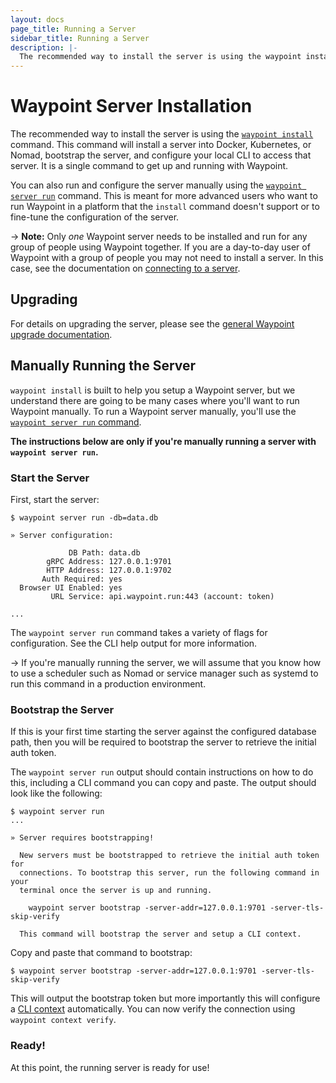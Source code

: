 ```yaml
---
layout: docs
page_title: Running a Server
sidebar_title: Running a Server
description: |-
  The recommended way to install the server is using the waypoint install command. This command will install a server into Docker, Kubernetes, or Nomad, bootstrap the server, and configure your local CLI to access that server. It is a single command to get up and running with Waypoint.
---
```


# Waypoint Server Installation

The recommended way to install the server is using the
[`waypoint install`](/commands/install) command.
This command will install a server into Docker, Kubernetes, or Nomad,
bootstrap the server, and configure your local CLI to access that server.
It is a single command to get up and running with Waypoint.

You can also run and configure the server manually using the
[`waypoint server run`](/commands/server-run) command. This is meant for more advanced
users who want to run Waypoint in a platform that the `install` command doesn't support
or to fine-tune the configuration of the server.

-> **Note:** Only _one_ Waypoint server needs to be installed and run
for any group of people using Waypoint together. If you are a day-to-day
user of Waypoint with a group of people you may not need to install a server.
In this case, see the documentation on
[connecting to a server](/docs/server#connecting).

## Upgrading

For details on upgrading the server, please see the
[general Waypoint upgrade documentation](/docs/upgrading).

## Manually Running the Server

`waypoint install` is built to help you setup a Waypoint server, but
we understand there are going to be many cases where you'll want to run
Waypoint manually. To run a Waypoint server manually, you'll use the
[`waypoint server run` command](/commands/server-run).

**The instructions below are only if you're manually running a server
with `waypoint server run`.**

### Start the Server

First, start the server:

```shell-session
$ waypoint server run -db=data.db

» Server configuration:

             DB Path: data.db
        gRPC Address: 127.0.0.1:9701
        HTTP Address: 127.0.0.1:9702
       Auth Required: yes
  Browser UI Enabled: yes
         URL Service: api.waypoint.run:443 (account: token)

...
```

The `waypoint server run` command takes a variety of flags for configuration.
See the CLI help output for more information.

-> If you're manually running the server, we will assume that you know how
to use a scheduler such as Nomad or service manager such as systemd to
run this command in a production environment.

### Bootstrap the Server

If this is your first time starting the server against the configured
database path, then you will be required to bootstrap the server to
retrieve the initial auth token.

The `waypoint server run` output should contain instructions on how to do
this, including a CLI command you can copy and paste. The output should
look like the following:

```shell-session
$ waypoint server run
...

» Server requires bootstrapping!

  New servers must be bootstrapped to retrieve the initial auth token for
  connections. To bootstrap this server, run the following command in your
  terminal once the server is up and running.

    waypoint server bootstrap -server-addr=127.0.0.1:9701 -server-tls-skip-verify

  This command will bootstrap the server and setup a CLI context.
```

Copy and paste that command to bootstrap:

```shell-session
$ waypoint server bootstrap -server-addr=127.0.0.1:9701 -server-tls-skip-verify
```

This will output the bootstrap token but more importantly this will configure
a [CLI context](/docs/server/auth#cli) automatically. You can now verify
the connection using `waypoint context verify`.

### Ready!

At this point, the running server is ready for use!
